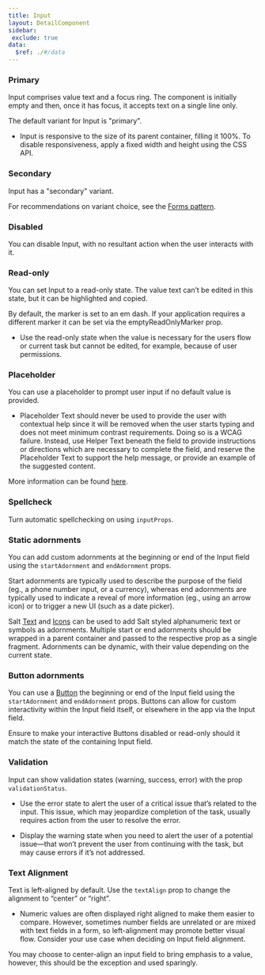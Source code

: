 ```yaml
---
title: Input
layout: DetailComponent
sidebar:
 exclude: true
data:
  $ref: ./#/data
---
```


<LivePreviewControls>
<LivePreview componentName="input" exampleName="Primary" >

### Primary

Input comprises value text and a focus ring. The component is initially empty and then, once it has focus, it accepts text on a single line only.

The default variant for Input is "primary".

- Input is responsive to the size of its parent container, filling it 100%. To disable responsiveness, apply a fixed width and height using the CSS API.

</LivePreview>
<LivePreview componentName="input" exampleName="Secondary" >

### Secondary

Input has a "secondary" variant.

For recommendations on variant choice, see the [Forms pattern](salt/patterns/forms).

</LivePreview>
<LivePreview componentName="input" exampleName="Disabled" >

### Disabled

You can disable Input, with no resultant action when the user interacts with it.

</LivePreview>
<LivePreview componentName="input" exampleName="Readonly" >

### Read-only

You can set Input to a read-only state. The value text can’t be edited in this state, but it can be highlighted and copied.

By default, the marker is set to an em dash. If your application requires a different marker it can be set via the emptyReadOnlyMarker prop.

- Use the read-only state when the value is necessary for the users flow or current task but cannot be edited, for example, because of user permissions.

</LivePreview>
<LivePreview componentName="input" exampleName="EmptyReadonlyMarker" >

### Placeholder

You can use a placeholder to prompt user input if no default value is provided.

- Placeholder Text should never be used to provide the user with contextual help since it will be removed when the user starts typing and does not meet minimum contrast requirements. Doing so is a WCAG failure. Instead, use Helper Text beneath the field to provide instructions or directions which are necessary to complete the field, and reserve the Placeholder Text to support the help message, or provide an example of the suggested content.

More information can be found [here](https://www.w3.org/WAI/tutorials/forms/instructions/).

</LivePreview>
<LivePreview componentName="input" exampleName="Spellcheck" >

### Spellcheck

Turn automatic spellchecking on using `inputProps`.

</LivePreview>
<LivePreview componentName="input" exampleName="StaticAdornments" >

### Static adornments

You can add custom adornments at the beginning or end of the Input field using the `startAdornment` and `endAdornment` props. 

Start adornments are typically used to describe the purpose of the field (eg., a phone number input, or a currency), whereas end adornments are typically used to indicate a reveal of more information (eg., using an arrow icon) or to trigger a new UI (such as a date picker). 

Salt [Text](/salt/components/text) and [Icons](/salt/foundations/iconography) can be used to add Salt styled alphanumeric text or symbols as adornments. Multiple start or end adornments should be wrapped in a parent container and passed to the respective prop as a single fragment. Adornments can be dynamic, with their value depending on the current state. 

</LivePreview>
<LivePreview componentName="input" exampleName="ButtonAdornments" >

### Button adornments

You can use a [Button](/salt/components/button) the beginning or end of the Input field using the `startAdornment` and `endAdornment` props. Buttons can allow for custom interactivity within the Input field itself, or elsewhere in the app via the Input field.

Ensure to make your interactive Buttons disabled or read-only should it match the state of the containing Input field.

</LivePreview>
<LivePreview componentName="input" exampleName="Validation" >

### Validation

Input can show validation states (warning, success, error) with the prop `validationStatus`.

- Use the error state to alert the user of a critical issue that’s related to the input. This issue, which may jeopardize completion of the task, usually requires action from the user to resolve the error.

- Display the warning state when you need to alert the user of a potential issue—that won’t prevent the user from continuing with the task, but may cause errors if it’s not addressed.

</LivePreview>
<LivePreview componentName="input" exampleName="TextAlignment" >

### Text Alignment

Text is left-aligned by default. Use the `textAlign` prop to change the alignment to “center” or “right”.

- Numeric values are often displayed right aligned to make them easier to compare. However, sometimes number fields are unrelated or are mixed with text fields in a form, so left-alignment may promote better visual flow. Consider your use case when deciding on Input field alignment.

You may choose to center-align an input field to bring emphasis to a value, however, this should be the exception and used sparingly.

</LivePreview>
</LivePreviewControls>

